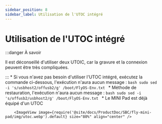 ```yaml
---
sidebar_position: 8
sidebar_label: Utilisation de l'UTOC intégré
---
```


# Utilisation de l'UTOC intégré

:::danger À savoir

Il est déconseillé d'utiliser deux UTOIC, car la gravure et la connexion peuvent être très compliquées.

:::
    * Si vous n'avez pas besoin d'utiliser l'UTOC intégré, exécutez la commande ci-dessous, l'exécution n'aura aucun message :
        ```bash
        sudo sed -i 's/usbhost2/offusb2/g' /boot/FlyOS-Env.txt
        ```
    * Méthode de restauration, l'exécution n'aura aucun message :
        ```bash
        sudo sed -i 's/offusb2/usbhost2/g' /boot/FlyOS-Env.txt
        ```
    * Le MINI Pad est déjà équipé d'un UTOC

        <ImageView image={require('@site/docs/ProductDoc/SBC/fly-mini-pad/img/utoc.webp').default} size="80%" align="center" />